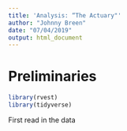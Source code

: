 ```yaml
---
title: 'Analysis: “The Actuary"'
author: "Johnny Breen"
date: "07/04/2019"
output: html_document
---
```


# Preliminaries

```r
library(rvest)
library(tidyverse)
```

First read in the data